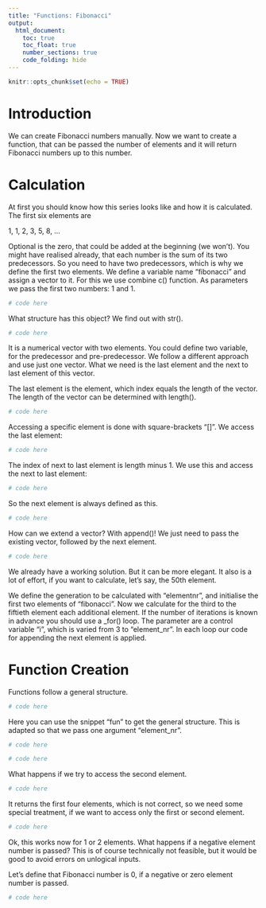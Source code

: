 ```yaml
---
title: "Functions: Fibonacci"
output: 
  html_document:
    toc: true
    toc_float: true
    number_sections: true
    code_folding: hide
---
```


```r
knitr::opts_chunk$set(echo = TRUE)
```

# Introduction

We can create Fibonacci numbers manually. Now we want to create a function, that can be passed the number of elements and it will return Fibonacci numbers up to this number.

# Calculation

At first you should know how this series looks like and how it is calculated. The first six elements are

1, 1, 2, 3, 5, 8, …

Optional is the zero, that could be added at the beginning (we won’t). You might have realised already, that each number is the sum of its two predecessors. So you need to have two predecessors, which is why we define the first two elements. We define a variable name “fibonacci” and assign a vector to it. For this we use combine c() function. As parameters we pass the first two numbers: 1 and 1.

```r
# code here
```

What structure has this object? We find out with str().

```r
# code here
```

It is a numerical vector with two elements. You could define two variable, for the predecessor and pre-predecessor. We follow a different approach and use just one vector. What we need is the last element and the next to last element of this vector.

The last element is the element, which index equals the length of the vector. The length of the vector can be determined with length().

```r
# code here
```

Accessing a specific element is done with square-brackets “[]”. We access the last element:

```r
# code here
```

The index of next to last element is length minus 1. We use this and access the next to last element:

```r
# code here
```

So the next element is always defined as this.

```r
# code here
```

How can we extend a vector? With append()! We just need to pass the existing vector, followed by the next element.

```r
# code here
```

We already have a working solution. But it can be more elegant. It also is a lot of effort, if you want to calculate, let’s say, the 50th element.

We define the generation to be calculated with “elementnr”, and initialise the first two elements of “fibonacci”. Now we calculate for the third to the fiftieth element each additional element. If the number of iterations is known in advance you should use a _for() loop. The parameter are a control variable “i”, which is varied from 3 to “element_nr”. In each loop our code for appending the next element is applied.

# Function Creation

Functions follow a general structure.

```r
# code here
```

Here you can use the snippet "fun" to get the general structure. This is adapted so that we pass one argument "element_nr".

```r
# code here
```



```r
# code here
```

What happens if we try to access the second element.

```r
# code here
```

It returns the first four elements, which is not correct, so we need some special treatment, if we want to access only the first or second element.

```r
# code here
```

Ok, this works now for 1 or 2 elements. What happens if a negative element number is passed? This is of course technically not feasible, but it would be good to avoid errors on unlogical inputs.

Let's define that Fibonacci number is 0, if a negative or zero element number is passed.

```r
# code here
```
